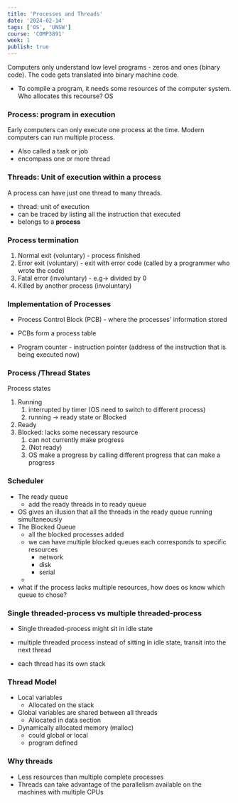 ```yaml
---
title: 'Processes and Threads'
date: '2024-02-14'
tags: ['OS', 'UNSW']
course: 'COMP3891'
week: 1
publish: true
---
```

Computers only understand low level programs - zeros and ones (binary code).
The code gets translated into binary machine code.

- To compile a program, it needs some resources of the computer system. Who allocates this recourse? OS

### Process: program in execution
Early computers can only execute one process at the time. Modern computers can run multiple process.
- Also called a task or job
- encompass one or more thread

### Threads: Unit of execution within a process
A process can have just one thread to many threads.
- thread: unit of execution
- can be traced by listing all the instruction that executed
- belongs to a **process**

### Process termination
1. Normal exit (voluntary) - process finished
2. Error exit (voluntary) - exit with error code (called by a programmer who wrote the code)
3. Fatal error (involuntary) - e.g-> divided by 0
4. Killed by another process (involuntary)

### Implementation of Processes
- Process Control Block (PCB) - where the processes' information stored
- PCBs form a process table

- Program counter - instruction pointer (address of the instruction that is being executed now)

### Process /Thread States
Process states
1. Running
	1. interrupted by timer (OS need to switch to different process)
	2. running -> ready state or Blocked
2. Ready
3. Blocked: lacks some necessary resource
	1. can not currently make progress
	2. (Not ready)
	3. OS make a progress by calling different progress that can make a progress

### Scheduler
- The ready queue
	- add the ready threads in to ready queue
- OS gives an illusion that all the threads in the ready queue running simultaneously
- The Blocked Queue
	- all the blocked processes added
	- we can have multiple blocked queues each corresponds to specific resources
		- network
		- disk
		- serial
	- 
- what if the process lacks multiple resources, how does os know which queue to chose?
### Single threaded-process vs multiple threaded-process
- Single threaded-process might sit in idle state
- multiple threaded process instead of sitting in idle state, transit into the next thread

- each thread has its own stack

### Thread Model
- Local variables
	- Allocated on the stack
- Global variables are shared between all threads
	- Allocated in data section
- Dynamically allocated memory (malloc)
	- could global or local
	- program defined

### Why threads
- Less resources than multiple complete processes
- Threads can take advantage of the parallelism available on the machines with multiple CPUs
